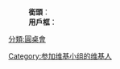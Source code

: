 :'''銜頭'''：{{tl|圓桌會成員}}
:'''用戶框'''：{{tl|User 圆桌会成员}}
:{{catmore|Wikipedia:圓桌會#成員}}

[[分類:圓桌會|分類:圓桌會]]
[[Category:参加维基小组的维基人|Category:参加维基小组的维基人]]
